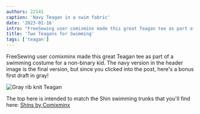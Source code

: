 ```yaml
---
authors: 22141
caption: 'Navy Teagan in a swim fabric'
date: '2023-01-16'
intro: "FreeSewing user comixminx made this great Teagan tee as part of a swimming costume for a non-binary kid. The navy version in the header image is the final version, but since you clicked into the post, here's a bonus first draft in gray!"
title: 'Two Teagans for Swimming'
tags: ['teagan']
---
```


<!-- truncate -->

FreeSewing user comixminx made this great Teagan tee as part of a swimming costume for a non-binary kid. The navy version in the header image is the final version, but since you clicked into the post, here's a bonus first draft in gray!

![Gray rib knit Teagan](https://posts.freesewing.org/uploads/FS_Teagan_Swim_Gray_d1cae5bec8.jpeg)

The top here is intended to match the Shin swimming trunks that you'll find here: [Shins by Comixminx](https://freesewing.org/showcase/comixminx-shins/)
